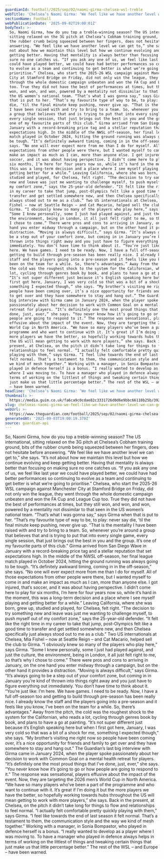 ```yaml
---
guardianId: football/2025/sep/02/naomi-girma-chelsea-wsl-treble
webTitle: 'Chelsea’s Naomi Girma: ‘We feel like we have another level we can get to’'
sectionName: Football
webPublicationDate: '2025-09-02T19:00:01Z'
bodyText: >-
  So, Naomi Girma, how do you top a treble-winning season? The US international,
  sitting relaxed on the 3G pitch at Chelsea’s Cobham training ground, bits of
  the rubber crumb being squeezed between her fingers, does not hesitate before
  answering. “We feel like we have another level we can get to,” she says. “It’s
  not about how we maintain this level but how we continue evolving and keep
  getting better. Having that mentality is always better than focusing on making
  sure no one catches us. “If you ask any one of us, we feel like last year we
  could have played better, we could have had better performances so continuing
  to evolve as a team and continuing to get better is what we’re going to
  prioritise.” Chelsea, who start the 2025-26 WSL campaign against Manchester
  City at Stamford Bridge on Friday, did not only win the league, they went
  through the whole domestic campaign unbeaten and won the FA Cup and League Cup
  too. True they did not have the best of performances at times, but they still
  won, and won, and won, powered by a mentality not dissimilar to that seen in
  the US women’s national team. “That’s what I was gonna say,” says Girma when
  that is put to her. “That’s my favourite type of way to be, to play: never say
  die, ’til the final minute keep pushing, never give up. “That is the mentality
  I have been raised with and try to bring to a team. So, whenever you’re around
  a group that believes that and is trying to put that into every single game,
  every single session, that just brings out the best in you and the group. It’s
  one of my favourite parts of this club.” Girma arrived from San Diego Wave in
  January with a record-breaking price tag and a stellar reputation that set
  expectations high. In the middle of the NWSL off-season, her final league
  match played in October 2024, hitting the ground running was always going to
  be tough. “It’s definitely awkward timing, coming in in the off-season,” she
  says. “No one will ever expect more from me than I do for myself. All of those
  expectations from other people were there, but I wanted myself to come in and
  make an impact as much as I can, more than anyone else. I got injured, that’s
  soccer, and it was about having perspective. I didn’t come here to play for
  six months, I’m here for four years now so, while it’s hard in the moment,
  this was a long-term decision and a place where I see myself playing and
  getting better for a while.” Leaving California, where she was born, grew up,
  studied and played, for Chelsea, felt right. “The decision to try something
  new and leave was just me wanting to challenge myself, to push myself out of
  my comfort zone,” says the 25-year-old defender. “It felt like the right time
  in my career to take that jump, post-Olympics felt like a good time to
  transfer and get settled somewhere new, and then Chelsea specifically just
  always stood out to me as a club.” Two US internationals at Chelsea, Mia
  Fishel – now at Seattle Reign – and Cat Macario, helped sell the club to
  Girma. “I obviously knew so many of the players who play here,” says Girma.
  “Some I knew personally, some I just had played against, and just the culture,
  the environment, being in London, it all just felt right to me, so that’s why
  I chose to come.” There were pros and cons to arriving in January, on the one
  hand you enter midway through a campaign, but on the other hand it provides a
  distraction. “Moving is always difficult,” says Girma. “It’s always going to
  be a step out of your comfort zone, but coming in in January you’re kind of
  thrown into things right away and you just have to figure everything out
  immediately. You don’t have time to think about it. “You’re just like: I’m
  here. We have games. I need to be ready. Now, I have a full off-season too and
  getting to build through pre-season has been really nice. I already know the
  staff and the players going into a pre-season and it feels like you know, I’ve
  been on the team for a while. So, there’s advantages.” Away from the pitch,
  the cold was the roughest shock to the system for the Californian, who reads a
  lot, cycling through genres book by book, and plans to have a go at painting.
  “It’s not super different just because it’s English speaking here but when I
  first got here, January, I was very cold so that was a bit of a shock for me,
  something I expected though,” she says. “My brother’s visiting me right now so
  people have been coming over, it’s a nice opportunity for friends and family
  to get over and they have somewhere to stay and hang out.” The Guardian’s last
  big interview with Girma came in January 2024, when the player spoke
  passionately about her decision to work with Common Goal on a mental health
  retreat for players. “It’s definitely one the most proud things that I’ve
  done, just, ever,” she says. “You never know how it’s going to go or how
  people are going to respond to it.” The response was sensational, players
  effusive about the impact of the event. Now, they are targeting the 2026 men’s
  World Cup in North America. “We have so many players who’ve been a part of the
  programme and who want to continue with it. It’s great if I’m doing it but the
  more players we have the better, so hopefully working towards hubs throughout
  the US will mean getting to work with more players,” she says. Back in the
  present, at Chelsea, on the pitch it didn’t take long for things to flow and
  relationships to feel normal. “I actually felt comfortable pretty quickly
  playing with them,” says Girma. “I feel like towards the end of last season it
  felt normal. That’s a testament to them, the communication style and the way
  we kind of mesh together.” Working with a manager, in Sonia Bompastor, who
  played in defence herself is a bonus. “I really wanted to develop as a player
  where I was moving to. To have a manager who played in defence always helps in
  terms of working on the littlest of things and tweaking certain things that
  just make us that little percentage better.” The rest of the WSL – and Europe
  – have been warned.
headline: 'Chelsea’s Naomi Girma: ‘We feel like we have another level we can get to’'
thumbnail: >-
  https://media.guim.co.uk/fa6ca9c0cdae82c3331726d0d6e9bbc66118b25b/392_3140_3523_2818/500.jpg
slug: chelseas-naomi-girma-we-feel-like-we-have-another-level-we-can-get-to
webUrl: >-
  https://www.theguardian.com/football/2025/sep/02/naomi-girma-chelsea-wsl-treble
generatedAt: '2025-09-03T19:00:19.370Z'
source: guardian-api
---
```

So, Naomi Girma, how do you top a treble-winning season? The US international, sitting relaxed on the 3G pitch at Chelsea’s Cobham training ground, bits of the rubber crumb being squeezed between her fingers, does not hesitate before answering. “We feel like we have another level we can get to,” she says. “It’s not about how we maintain this level but how we continue evolving and keep getting better. Having that mentality is always better than focusing on making sure no one catches us. “If you ask any one of us, we feel like last year we could have played better, we could have had better performances so continuing to evolve as a team and continuing to get better is what we’re going to prioritise.” Chelsea, who start the 2025-26 WSL campaign against Manchester City at Stamford Bridge on Friday, did not only win the league, they went through the whole domestic campaign unbeaten and won the FA Cup and League Cup too. True they did not have the best of performances at times, but they still won, and won, and won, powered by a mentality not dissimilar to that seen in the US women’s national team. “That’s what I was gonna say,” says Girma when that is put to her. “That’s my favourite type of way to be, to play: never say die, ’til the final minute keep pushing, never give up. “That is the mentality I have been raised with and try to bring to a team. So, whenever you’re around a group that believes that and is trying to put that into every single game, every single session, that just brings out the best in you and the group. It’s one of my favourite parts of this club.” Girma arrived from San Diego Wave in January with a record-breaking price tag and a stellar reputation that set expectations high. In the middle of the NWSL off-season, her final league match played in October 2024, hitting the ground running was always going to be tough. “It’s definitely awkward timing, coming in in the off-season,” she says. “No one will ever expect more from me than I do for myself. All of those expectations from other people were there, but I wanted myself to come in and make an impact as much as I can, more than anyone else. I got injured, that’s soccer, and it was about having perspective. I didn’t come here to play for six months, I’m here for four years now so, while it’s hard in the moment, this was a long-term decision and a place where I see myself playing and getting better for a while.” Leaving California, where she was born, grew up, studied and played, for Chelsea, felt right. “The decision to try something new and leave was just me wanting to challenge myself, to push myself out of my comfort zone,” says the 25-year-old defender. “It felt like the right time in my career to take that jump, post-Olympics felt like a good time to transfer and get settled somewhere new, and then Chelsea specifically just always stood out to me as a club.” Two US internationals at Chelsea, Mia Fishel – now at Seattle Reign – and Cat Macario, helped sell the club to Girma. “I obviously knew so many of the players who play here,” says Girma. “Some I knew personally, some I just had played against, and just the culture, the environment, being in London, it all just felt right to me, so that’s why I chose to come.” There were pros and cons to arriving in January, on the one hand you enter midway through a campaign, but on the other hand it provides a distraction. “Moving is always difficult,” says Girma. “It’s always going to be a step out of your comfort zone, but coming in in January you’re kind of thrown into things right away and you just have to figure everything out immediately. You don’t have time to think about it. “You’re just like: I’m here. We have games. I need to be ready. Now, I have a full off-season too and getting to build through pre-season has been really nice. I already know the staff and the players going into a pre-season and it feels like you know, I’ve been on the team for a while. So, there’s advantages.” Away from the pitch, the cold was the roughest shock to the system for the Californian, who reads a lot, cycling through genres book by book, and plans to have a go at painting. “It’s not super different just because it’s English speaking here but when I first got here, January, I was very cold so that was a bit of a shock for me, something I expected though,” she says. “My brother’s visiting me right now so people have been coming over, it’s a nice opportunity for friends and family to get over and they have somewhere to stay and hang out.” The Guardian’s last big interview with Girma came in January 2024, when the player spoke passionately about her decision to work with Common Goal on a mental health retreat for players. “It’s definitely one the most proud things that I’ve done, just, ever,” she says. “You never know how it’s going to go or how people are going to respond to it.” The response was sensational, players effusive about the impact of the event. Now, they are targeting the 2026 men’s World Cup in North America. “We have so many players who’ve been a part of the programme and who want to continue with it. It’s great if I’m doing it but the more players we have the better, so hopefully working towards hubs throughout the US will mean getting to work with more players,” she says. Back in the present, at Chelsea, on the pitch it didn’t take long for things to flow and relationships to feel normal. “I actually felt comfortable pretty quickly playing with them,” says Girma. “I feel like towards the end of last season it felt normal. That’s a testament to them, the communication style and the way we kind of mesh together.” Working with a manager, in Sonia Bompastor, who played in defence herself is a bonus. “I really wanted to develop as a player where I was moving to. To have a manager who played in defence always helps in terms of working on the littlest of things and tweaking certain things that just make us that little percentage better.” The rest of the WSL – and Europe – have been warned.
